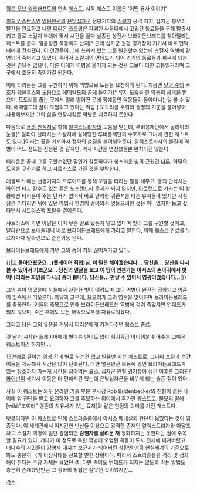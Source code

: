 [[월드 오브 워크래프트]]의 연속 [[퀘스트]]. 시작 퀘스트 이름은 '어떤 용사 이야기'

[[필드 인스턴스]]인 [[얼음왕관]]의 [[은빛십자군]] 선봉기지의 [[스컬지]] 공격 저지, 십자군 봉우리 탈환을 완료하고 나면 [[티리온 폴드링]]은 파괴된 싸움터에서 고립된 동료들을 구해 탈출시키고 홀로 스컬지 부대에 맞서 시간을 끌다 실종된 성전사 브라이든브래드를 찾아달라는 퀘스트를 준다. 얼음왕관 북동쪽의 산지[* 근데 십자군 원형 경기장이 거기서 바로 언덕 너머에 건설됐다. 이 인간들이...]에 쓰러져 있는 그를 발견할수 있는데 스컬지 역병에 감염되어 죽어가고 있었다. 죽어서 스컬지의 언데드가 되어 과거의 동료들과 싸우게 되는 것은 견딜수 없으나, 다른 이에게 역병을 옮기게 되는 것은 그보다 더한 고통일거라며 그곳에서 조용히 죽어가길 원한다.   

이에 티리온은 그를 구원하기 위해 백방으로 도움을 요청하게 된다. 처음엔 [[달의 숲]]의 수호자 레물루스의 도움으로 [[에메랄드의 꿈]]에 들어가[* 유저 모습을 한 악몽의 공격을 받으며, 도토리를 줍는 곳에서 멀리 떨어진 곳에 정예몹인 악몽들이 돌아다니는걸 볼 수 있다. 에메랄드의 꿈이 오염되고 있다는 떡밥.] 도토리를 주워와 생명의 기운을 불어넣어 사용해보지만 그의 삶을 연장시킬뿐 역병은 치료하지 못한다.

다음으로 [[용의 안식처]]로 향해 [[알렉스트라자]]의 도움을 받는데, 루비용제단에서 달리아의 눈물[* 달리아 선터치는 스컬지에 살해당한 루비용제단의 수호자로 그녀에 관한 퀘스트도 있다.]이라는 꽃을 가져와서 정화의 숨결을 불어넣어준다. 알렉스트라자의 불길에 역병이 어느 정도는 진정된 것 같지만, 역시 시간을 연장했을뿐 완치되진 않는다.

티리온은 끝내 그를 구할수없단 말인가 갈등하다가 성스러운 빛의 근원인 [[나루]], 아달의 도움을 구하기로 하고 [[샤트라스]]로 가줄 것을 부탁한다.

레물로스 때는 선봉기지의 드루이드를 통해 포탈을 타라는 말을 해주고, 용의 안식처는 와이번 타고 갈수도 있는 같은 노스렌드라 문제가 되지 않지만, [[아웃랜드]]로 가라는 이 상황에선 티리온이 주는 단서가 없어서 바로 달라란 귀환석을 타는 유저들이 있지만 사실 잠깐 기다리면 뒤에 있던 마법사 한명이 걸어와서 엿들으려한 것은 아니었지만 돕고 싶다면서 샤트라스행 포탈을 열어준다.

샤트라스에 가면 아달은 이미 무슨 일로 왔는지 알고 있다며 빛이 그를 구원할 것이고, 달라란으로 보내줄테니 바로 브라이든브래드에게 가라고 말한다, 이때 퀘스트 완료를 누르자마자 달라란으로 순간이동 된다.

브라이든브래드에게 가면 그의 숨이 거의 끊어져가고 있다. 

{{|'''또 돌아오셨군요...(플레이어 직업)님. 이 말은 해야겠습니다...'''
'''당신을... 당신을 다시 볼 수 있어서 기쁘군요... 당신의 얼굴을 보고 이 땅이 언젠가는'''
'''아서스의 손아귀에서 벗어나리라는 희망을 다시금 품어 봅니다.''' 
'''당신을... 만날 수 있어서 영광이었습니다...'''|}}

그의 숨이 멎었을때 하늘에서 찬란한 빛이 내려오며 그의 역병이 완전히 정화되고 영혼이 빛속에서 떠오른다. 아달과 크우레, 므오리가 그의 영혼을 맞이하며 브라이든브래드를 축복한다. 이들의 축복으로 인해 브라이든브래드는 역병에 걸려 죽었지만 언데드가 되지 않으며, 죽은 후에도 모든 해악으로부터 자유로워졌다.

그리고 남은 그의 유품을 거둬서 티리온에게 가져다주면 퀘스트 종료.

갓 날기 시작한 플레이어에게 별다른 난이도 없이 희귀등급 아이템을 쥐어주는 고마운 퀘스트이긴 하지만....

13연퀘로 길이는 엄청 긴데 별로 하는건 없고 발품만 파는 퀘스트로, 그나마 [[포탈]]과 순간이동을 제공해서 시간은 많이 단축된다. 다만 얼음왕관 북동쪽 끝인 브라이든브래드가 있는 장소까지 가는게 시간을 잡아먹는 요소. 십자군 원형 경기장이 생긴 이후론 [[그리핀]]/[[와이번]]이 생겨서 이동은 더 편해지긴 했는데 은빛십자군을 비웃게 되는 슬픈 점이 있다.

사실 이 퀘스트는 와우 온라인 기술 부분 부사장 Rob Bridenbecker의 친형이 젊은 나이에 암 진단을 받고 요절하자 그를 추모하는 의미에서 추가한 퀘스트로, [[불모의 땅]]에 [wiki:"코이터" 영혼의 치유사가 있는 묘지]와 같은 헌정의 의미를 가진 퀘스트다.

덧붙이자면 이 퀘스트로 인해 [[스트라솔름]]에서 [[아서스 메네실]]의 판단이 옳았다는 것이 입증된다. 이 세계관에서 어지간한 반신들 이상으로 강력한 존재인 알렉스트라자와 아달조차도 스컬지 역병에 일단 감염되면 '''감염자를 살려둔 채''' 정화하지는 못한다는 점에 주목할 필요가 있다. 게다가 이 정도로 독한 역병에 오염된 곡물이 도시 전체에 퍼져버렸고 대다수의 시민들이 감염자 내지는 보균자가 되어버린 상황인 만큼 현실세계의 기준으로 봐도 충분히 국가 비상사태를 선포할 만한 상황이다. 따라서 스트라솔름을 격리 및 정화해야 한다는 주장 자체는 옳았던 셈. 다만 죽어도 언데드가 되지는 않도록 막는 방법도 충분히 존재했던만큼 그 정화의 방법은 잘못된 것이었지만...


[[각주]]

